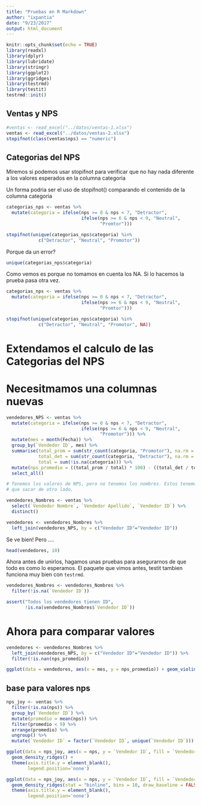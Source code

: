 ```yaml
---
title: "Pruebas en R Markdown"
author: "ixpantia"
date: "9/23/2017"
output: html_document
---
```


```r
knitr::opts_chunk$set(echo = TRUE)
library(readxl)
library(dplyr)
library(lubridate)
library(stringr)
library(ggplot2)
library(ggridges)
library(testrmd)
library(testit)
testrmd::init()
```

## Ventas y NPS

```r
#ventas <- read_excel("../datos/ventas-1.xlsx")
ventas <- read_excel("../datos/ventas-2.xlsx")
stopifnot(class(ventas$nps) == "numeric")
```


## Categorias del NPS 
Miremos si podemos usar stopifnot para verificar que no hay nada diferente
a los valores esperados en la columna categoria
 
Un forma podria ser el uso de stopifnot() comparando el contenido de la 
columna categoria

```r
categorias_nps <- ventas %>% 
  mutate(categoria = ifelse(nps >= 0 & nps < 7, "Detractor",
                            ifelse(nps >= 6 & nps < 9, "Neutral", 
                                   "Promtor")))

stopifnot(unique(categorias_nps$categoria) %in% 
            c("Detractor", "Neutral", "Promotor"))
```

Porque da un error?

```r
unique(categorias_nps$categoria)
```

Como vemos es porque no tomamos en cuenta los NA. Si lo hacemos la prueba pasa
otra vez.

```r
categorias_nps <- ventas %>% 
  mutate(categoria = ifelse(nps >= 0 & nps < 7, "Detractor",
                            ifelse(nps >= 6 & nps < 9, "Neutral", 
                                   "Promtor")))

stopifnot(unique(categorias_nps$categoria) %in% 
            c("Detractor", "Neutral", "Promotor", NA))
```

# Extendamos el calculo de las Categorias del NPS 
# Necesitmamos una columnas nuevas

```r
vendedores_NPS <- ventas %>% 
  mutate(categoria = ifelse(nps >= 0 & nps < 7, "Detractor",
                            ifelse(nps >= 6 & nps < 9, "Neutral", 
                                   "Promotor"))) %>% 
  mutate(mes = month(Fecha)) %>% 
  group_by(`Vendedor ID`, mes) %>% 
  summarise(total_prom = sum(str_count(categoria, "Promotor"), na.rm = TRUE),
            total_det = sum(str_count(categoria, "Detractor"), na.rm = TRUE),
            total = sum(!is.na(categoria))) %>% 
  mutate(nps_promedio = ((total_prom / total) * 100) - ((total_det / total) * 100)) %>% 
  select_all()

# Tenemos los valores de NPS, pero no tenemos los nombres. Estos tenemos
# que sacar de otro lado.

vendedores_Nombres <- ventas %>%
  select(`Vendedor Nombre`, `Vendedor Apellido`, `Vendedor ID`) %>% 
  distinct()

vendedores <- vendedores_Nombres %>% 
  left_join(vendedores_NPS, by = c("Vendedor ID"="Vendedor ID"))
```

Se ve bien! 
Pero ....

```r
head(vendedores, 10)
```

Ahora antes de unirlos, hagamos unas pruebas para asegurarnos de que todo
es como lo esperamos. El paquete que vimos antes, testit tambien funciona
muy bien con `testrmd`. 

```r
vendedores_Nombres <- vendedores_Nombres %>% 
  filter(!is.na(`Vendedor ID`))

assert("Todos los vendedores tienen ID", 
       !is.na(vendedores_Nombres$`Vendedor ID`))
```

# Ahora para comparar valores

```r
vendedores <- vendedores_Nombres %>% 
  left_join(vendedores_NPS, by = c("Vendedor ID"="Vendedor ID")) %>% 
  filter(!is.nan(nps_promedio))
```

```r
ggplot(data = vendedores, aes(x = mes, y = nps_promedio)) + geom_violin()
```


## base para valores nps

```r
nps_joy <- ventas %>% 
  filter(!is.na(nps)) %>% 
  group_by(`Vendedor ID`) %>% 
  mutate(promedio = mean(nps)) %>% 
  filter(promedio < 9) %>%
  arrange(promedio) %>% 
  ungroup() %>% 
  mutate(`Vendedor ID` = factor(`Vendedor ID`, unique(`Vendedor ID`)))
```

```r
ggplot(data = nps_joy, aes(x = nps, y = `Vendedor ID`, fill = `Vendedor ID`)) + 
  geom_density_ridges() +
  theme(axis.title.y = element_blank(),
        legend.position='none')
```

```r
ggplot(data = nps_joy, aes(x = nps, y = `Vendedor ID`, fill = `Vendedor ID`)) + 
  geom_density_ridges(stat = "binline", bins = 10, draw_baseline = FALSE) + 
  theme(axis.title.y = element_blank(),
        legend.position='none')
```
